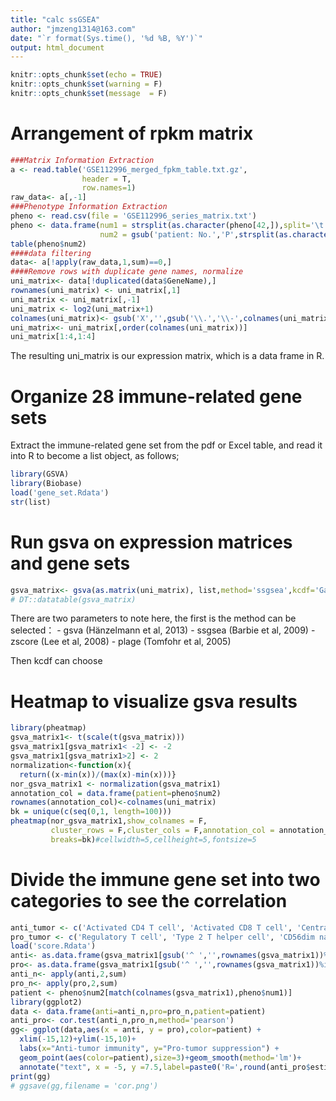 ```yaml
---
title: "calc ssGSEA"
author: "jmzeng1314@163.com"
date: "`r format(Sys.time(), '%d %B, %Y')`"
output: html_document
---
```


```r
knitr::opts_chunk$set(echo = TRUE)
knitr::opts_chunk$set(warning = F)
knitr::opts_chunk$set(message  = F) 
```

# Arrangement of rpkm matrix

```r
###Matrix Information Extraction
a <- read.table('GSE112996_merged_fpkm_table.txt.gz',
                header = T,
                row.names=1)
raw_data<- a[,-1]
###Phenotype Information Extraction
pheno <- read.csv(file = 'GSE112996_series_matrix.txt')
pheno <- data.frame(num1 = strsplit(as.character(pheno[42,]),split='\t')[[1]][-1],
                    num2 = gsub('patient: No.','P',strsplit(as.character(pheno[51,]),split='\t')[[1]][-1]))
table(pheno$num2)
####data filtering
data<- a[!apply(raw_data,1,sum)==0,] 
####Remove rows with duplicate gene names, normalize
uni_matrix<- data[!duplicated(data$GeneName),]
rownames(uni_matrix) <- uni_matrix[,1]
uni_matrix <- uni_matrix[,-1]
uni_matrix <- log2(uni_matrix+1)
colnames(uni_matrix)<- gsub('X','',gsub('\\.','\\-',colnames(uni_matrix)))
uni_matrix<- uni_matrix[,order(colnames(uni_matrix))]
uni_matrix[1:4,1:4]
```

The resulting uni_matrix is our expression matrix, which is a data frame in R.

# Organize 28 immune-related gene sets

Extract the immune-related gene set from the pdf or Excel table, and read it into R to become a list object, as follows;

```r
library(GSVA)
library(Biobase)
load('gene_set.Rdata')
str(list)
```

# Run gsva on expression matrices and gene sets
```r
gsva_matrix<- gsva(as.matrix(uni_matrix), list,method='ssgsea',kcdf='Gaussian',abs.ranking=TRUE, verbose=F)
# DT::datatable(gsva_matrix)
```

There are two parameters to note here, the first is the method can be selected：
- gsva (Hänzelmann et al, 2013) 
- ssgsea (Barbie et al, 2009)
- zscore (Lee et al, 2008)
- plage (Tomfohr et al, 2005)

Then kcdf can choose


# Heatmap to visualize gsva results

```r
library(pheatmap)
gsva_matrix1<- t(scale(t(gsva_matrix)))
gsva_matrix1[gsva_matrix1< -2] <- -2
gsva_matrix1[gsva_matrix1>2] <- 2
normalization<-function(x){
  return((x-min(x))/(max(x)-min(x)))}
nor_gsva_matrix1 <- normalization(gsva_matrix1)
annotation_col = data.frame(patient=pheno$num2)
rownames(annotation_col)<-colnames(uni_matrix)
bk = unique(c(seq(0,1, length=100))) 
pheatmap(nor_gsva_matrix1,show_colnames = F,
         cluster_rows = F,cluster_cols = F,annotation_col = annotation_col,
         breaks=bk)#cellwidth=5,cellheight=5,fontsize=5 
```

# Divide the immune gene set into two categories to see the correlation

```r
anti_tumor <- c('Activated CD4 T cell', 'Activated CD8 T cell', 'Central memory CD4 T cell	', 'Central memory CD8 T cell', 'Effector memeory CD4 T cell', ' Effector memeory CD8 T cell', 'Type 1 T helper cell', 'Type 17 T helper cell', 'Activated dendritic cell', 'CD56bright natural killer cell', 'Natural killer cell', 'Natural killer T cell')
pro_tumor <- c('Regulatory T cell', 'Type 2 T helper cell', 'CD56dim natural killer cell', 'Immature dendritic cell', 'Macrophage', 'MDSC', 'Neutrophil', 'Plasmacytoid dendritic cell')
load('score.Rdata')
anti<- as.data.frame(gsva_matrix1[gsub('^ ','',rownames(gsva_matrix1))%in%anti_tumor,])
pro<- as.data.frame(gsva_matrix1[gsub('^ ','',rownames(gsva_matrix1))%in%pro_tumor,])
anti_n<- apply(anti,2,sum)
pro_n<- apply(pro,2,sum)
patient <- pheno$num2[match(colnames(gsva_matrix1),pheno$num1)]
library(ggplot2)
data <- data.frame(anti=anti_n,pro=pro_n,patient=patient)
anti_pro<- cor.test(anti_n,pro_n,method='pearson')
gg<- ggplot(data,aes(x = anti, y = pro),color=patient) + 
  xlim(-15,12)+ylim(-15,10)+
  labs(x="Anti-tumor immunity", y="Pro-tumor suppression") +
  geom_point(aes(color=patient),size=3)+geom_smooth(method='lm')+
  annotate("text", x = -5, y =7.5,label=paste0('R=',round(anti_pro$estimate,4),'\n','p<0.001'))
print(gg)
# ggsave(gg,filename = 'cor.png')
```



